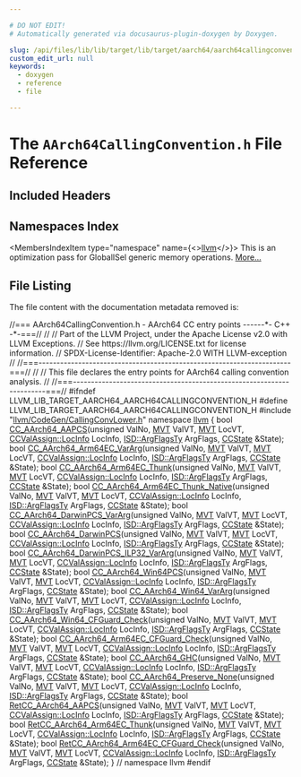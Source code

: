 ```yaml
---

# DO NOT EDIT!
# Automatically generated via docusaurus-plugin-doxygen by Doxygen.

slug: /api/files/lib/lib/target/lib/target/aarch64/aarch64callingconvention-h
custom_edit_url: null
keywords:
  - doxygen
  - reference
  - file

---
```





# The `AArch64CallingConvention.h` File Reference

<DoxygenPage pluginConfig={pluginConfig}>



## Included Headers

<IncludesList>
<IncludesListItem
  filePath="llvm/CodeGen/CallingConvLower.h"
  permalink="/docs/api/files/include/include/llvm/include/llvm/codegen/callingconvlower-h"
  isLocal="true" />
</IncludesList>

## Namespaces Index

<MembersIndex>

<MembersIndexItem
  type="namespace"
  name={<><a href="/docs/api/namespaces/llvm">llvm</a></>}>
This is an optimization pass for GlobalISel generic memory operations. <a href="/docs/api/namespaces/llvm/#details">More...</a>
</MembersIndexItem>

</MembersIndex>


## File Listing

The file content with the documentation metadata removed is:

<ProgramListing>

<Link id="l00001" /><CodeLine lineNumber="1"><Highlight kind="comment">//=== AArch64CallingConvention.h - AArch64 CC entry points ------&#42;- C++ -&#42;-===//</Highlight><Highlight kind="normal"></Highlight></CodeLine>
<Link id="l00002" /><CodeLine lineNumber="2"><Highlight kind="normal"></Highlight><Highlight kind="comment">//</Highlight><Highlight kind="normal"></Highlight></CodeLine>
<Link id="l00003" /><CodeLine lineNumber="3"><Highlight kind="normal"></Highlight><Highlight kind="comment">// Part of the LLVM Project, under the Apache License v2.0 with LLVM Exceptions.</Highlight><Highlight kind="normal"></Highlight></CodeLine>
<Link id="l00004" /><CodeLine lineNumber="4"><Highlight kind="normal"></Highlight><Highlight kind="comment">// See https://llvm.org/LICENSE.txt for license information.</Highlight><Highlight kind="normal"></Highlight></CodeLine>
<Link id="l00005" /><CodeLine lineNumber="5"><Highlight kind="normal"></Highlight><Highlight kind="comment">// SPDX-License-Identifier: Apache-2.0 WITH LLVM-exception</Highlight><Highlight kind="normal"></Highlight></CodeLine>
<Link id="l00006" /><CodeLine lineNumber="6"><Highlight kind="normal"></Highlight><Highlight kind="comment">//</Highlight><Highlight kind="normal"></Highlight></CodeLine>
<Link id="l00007" /><CodeLine lineNumber="7"><Highlight kind="normal"></Highlight><Highlight kind="comment">//===----------------------------------------------------------------------===//</Highlight><Highlight kind="normal"></Highlight></CodeLine>
<Link id="l00008" /><CodeLine lineNumber="8"><Highlight kind="normal"></Highlight><Highlight kind="comment">//</Highlight><Highlight kind="normal"></Highlight></CodeLine>
<Link id="l00009" /><CodeLine lineNumber="9"><Highlight kind="normal"></Highlight><Highlight kind="comment">// This file declares the entry points for AArch64 calling convention analysis.</Highlight><Highlight kind="normal"></Highlight></CodeLine>
<Link id="l00010" /><CodeLine lineNumber="10"><Highlight kind="normal"></Highlight><Highlight kind="comment">//</Highlight><Highlight kind="normal"></Highlight></CodeLine>
<Link id="l00011" /><CodeLine lineNumber="11"><Highlight kind="normal"></Highlight><Highlight kind="comment">//===----------------------------------------------------------------------===//</Highlight><Highlight kind="normal"></Highlight></CodeLine>
<Link id="l00012" /><CodeLine lineNumber="12"><Highlight kind="normal"></Highlight></CodeLine>
<Link id="l00013" /><CodeLine lineNumber="13"><Highlight kind="normal"></Highlight><Highlight kind="preprocessor">#ifndef LLVM&#95;LIB&#95;TARGET&#95;AARCH64&#95;AARCH64CALLINGCONVENTION&#95;H</Highlight><Highlight kind="normal"></Highlight></CodeLine>
<Link id="l00014" /><CodeLine lineNumber="14"><Highlight kind="normal"></Highlight><Highlight kind="preprocessor">#define LLVM&#95;LIB&#95;TARGET&#95;AARCH64&#95;AARCH64CALLINGCONVENTION&#95;H</Highlight><Highlight kind="normal"></Highlight></CodeLine>
<Link id="l00015" /><CodeLine lineNumber="15"><Highlight kind="normal"></Highlight></CodeLine>
<Link id="l00016" /><CodeLine lineNumber="16"><Highlight kind="normal"></Highlight><Highlight kind="preprocessor">#include &quot;<a href="/docs/api/files/include/include/llvm/include/llvm/codegen/callingconvlower-h">llvm/CodeGen/CallingConvLower.h</a>&quot;</Highlight><Highlight kind="normal"></Highlight></CodeLine>
<Link id="l00017" /><CodeLine lineNumber="17"><Highlight kind="normal"></Highlight></CodeLine>
<Link id="l00018" /><CodeLine lineNumber="18"><Highlight kind="normal"></Highlight><Highlight kind="keyword">namespace </Highlight><Highlight kind="normal"><a href="/docs/api/namespaces/llvm">llvm</a> &#123;</Highlight></CodeLine>
<Link id="l00019" /><CodeLine lineNumber="19" lineLink="/docs/api/namespaces/llvm/#a801ce153568c325d0456bca73ad60048"><Highlight kind="normal"></Highlight><Highlight kind="keywordtype">bool</Highlight><Highlight kind="normal"> <a href="/docs/api/namespaces/llvm/#a801ce153568c325d0456bca73ad60048">CC&#95;AArch64&#95;AAPCS</a>(</Highlight><Highlight kind="keywordtype">unsigned</Highlight><Highlight kind="normal"> ValNo, <a href="/docs/api/classes/llvm/mvt">MVT</a> ValVT, <a href="/docs/api/classes/llvm/mvt">MVT</a> LocVT,</Highlight></CodeLine>
<Link id="l00020" /><CodeLine lineNumber="20"><Highlight kind="normal">                      <a href="/docs/api/classes/llvm/ccvalassign/#a2b78fd53da0b5df7bc4eacf7df556a45">CCValAssign::LocInfo</a> LocInfo, <a href="/docs/api/structs/llvm/isd/argflagsty">ISD::ArgFlagsTy</a> ArgFlags,</Highlight></CodeLine>
<Link id="l00021" /><CodeLine lineNumber="21"><Highlight kind="normal">                      <a href="/docs/api/classes/llvm/ccstate">CCState</a> &amp;State);</Highlight></CodeLine>
<Link id="l00022" /><CodeLine lineNumber="22" lineLink="/docs/api/namespaces/llvm/#a5449de4d7d9d52e4085e6b183be015f1"><Highlight kind="normal"></Highlight><Highlight kind="keywordtype">bool</Highlight><Highlight kind="normal"> <a href="/docs/api/namespaces/llvm/#a5449de4d7d9d52e4085e6b183be015f1">CC&#95;AArch64&#95;Arm64EC&#95;VarArg</a>(</Highlight><Highlight kind="keywordtype">unsigned</Highlight><Highlight kind="normal"> ValNo, <a href="/docs/api/classes/llvm/mvt">MVT</a> ValVT, <a href="/docs/api/classes/llvm/mvt">MVT</a> LocVT,</Highlight></CodeLine>
<Link id="l00023" /><CodeLine lineNumber="23"><Highlight kind="normal">                               <a href="/docs/api/classes/llvm/ccvalassign/#a2b78fd53da0b5df7bc4eacf7df556a45">CCValAssign::LocInfo</a> LocInfo,</Highlight></CodeLine>
<Link id="l00024" /><CodeLine lineNumber="24"><Highlight kind="normal">                               <a href="/docs/api/structs/llvm/isd/argflagsty">ISD::ArgFlagsTy</a> ArgFlags, <a href="/docs/api/classes/llvm/ccstate">CCState</a> &amp;State);</Highlight></CodeLine>
<Link id="l00025" /><CodeLine lineNumber="25" lineLink="/docs/api/namespaces/llvm/#a7956cf6435b4ad57dea517e9d15db8bf"><Highlight kind="normal"></Highlight><Highlight kind="keywordtype">bool</Highlight><Highlight kind="normal"> <a href="/docs/api/namespaces/llvm/#a7956cf6435b4ad57dea517e9d15db8bf">CC&#95;AArch64&#95;Arm64EC&#95;Thunk</a>(</Highlight><Highlight kind="keywordtype">unsigned</Highlight><Highlight kind="normal"> ValNo, <a href="/docs/api/classes/llvm/mvt">MVT</a> ValVT, <a href="/docs/api/classes/llvm/mvt">MVT</a> LocVT,</Highlight></CodeLine>
<Link id="l00026" /><CodeLine lineNumber="26"><Highlight kind="normal">                              <a href="/docs/api/classes/llvm/ccvalassign/#a2b78fd53da0b5df7bc4eacf7df556a45">CCValAssign::LocInfo</a> LocInfo,</Highlight></CodeLine>
<Link id="l00027" /><CodeLine lineNumber="27"><Highlight kind="normal">                              <a href="/docs/api/structs/llvm/isd/argflagsty">ISD::ArgFlagsTy</a> ArgFlags, <a href="/docs/api/classes/llvm/ccstate">CCState</a> &amp;State);</Highlight></CodeLine>
<Link id="l00028" /><CodeLine lineNumber="28" lineLink="/docs/api/namespaces/llvm/#a7480b4f25ca1c3370da6cf87ea83f348"><Highlight kind="normal"></Highlight><Highlight kind="keywordtype">bool</Highlight><Highlight kind="normal"> <a href="/docs/api/namespaces/llvm/#a7480b4f25ca1c3370da6cf87ea83f348">CC&#95;AArch64&#95;Arm64EC&#95;Thunk&#95;Native</a>(</Highlight><Highlight kind="keywordtype">unsigned</Highlight><Highlight kind="normal"> ValNo, <a href="/docs/api/classes/llvm/mvt">MVT</a> ValVT, <a href="/docs/api/classes/llvm/mvt">MVT</a> LocVT,</Highlight></CodeLine>
<Link id="l00029" /><CodeLine lineNumber="29"><Highlight kind="normal">                                     <a href="/docs/api/classes/llvm/ccvalassign/#a2b78fd53da0b5df7bc4eacf7df556a45">CCValAssign::LocInfo</a> LocInfo,</Highlight></CodeLine>
<Link id="l00030" /><CodeLine lineNumber="30"><Highlight kind="normal">                                     <a href="/docs/api/structs/llvm/isd/argflagsty">ISD::ArgFlagsTy</a> ArgFlags, <a href="/docs/api/classes/llvm/ccstate">CCState</a> &amp;State);</Highlight></CodeLine>
<Link id="l00031" /><CodeLine lineNumber="31" lineLink="/docs/api/namespaces/llvm/#a1c90fda6284918b945fb5225a83f7c7e"><Highlight kind="normal"></Highlight><Highlight kind="keywordtype">bool</Highlight><Highlight kind="normal"> <a href="/docs/api/namespaces/llvm/#a1c90fda6284918b945fb5225a83f7c7e">CC&#95;AArch64&#95;DarwinPCS&#95;VarArg</a>(</Highlight><Highlight kind="keywordtype">unsigned</Highlight><Highlight kind="normal"> ValNo, <a href="/docs/api/classes/llvm/mvt">MVT</a> ValVT, <a href="/docs/api/classes/llvm/mvt">MVT</a> LocVT,</Highlight></CodeLine>
<Link id="l00032" /><CodeLine lineNumber="32"><Highlight kind="normal">                                 <a href="/docs/api/classes/llvm/ccvalassign/#a2b78fd53da0b5df7bc4eacf7df556a45">CCValAssign::LocInfo</a> LocInfo,</Highlight></CodeLine>
<Link id="l00033" /><CodeLine lineNumber="33"><Highlight kind="normal">                                 <a href="/docs/api/structs/llvm/isd/argflagsty">ISD::ArgFlagsTy</a> ArgFlags, <a href="/docs/api/classes/llvm/ccstate">CCState</a> &amp;State);</Highlight></CodeLine>
<Link id="l00034" /><CodeLine lineNumber="34" lineLink="/docs/api/namespaces/llvm/#ab29a24e9bc5ca4a3916771b6a26d9331"><Highlight kind="normal"></Highlight><Highlight kind="keywordtype">bool</Highlight><Highlight kind="normal"> <a href="/docs/api/namespaces/llvm/#ab29a24e9bc5ca4a3916771b6a26d9331">CC&#95;AArch64&#95;DarwinPCS</a>(</Highlight><Highlight kind="keywordtype">unsigned</Highlight><Highlight kind="normal"> ValNo, <a href="/docs/api/classes/llvm/mvt">MVT</a> ValVT, <a href="/docs/api/classes/llvm/mvt">MVT</a> LocVT,</Highlight></CodeLine>
<Link id="l00035" /><CodeLine lineNumber="35"><Highlight kind="normal">                          <a href="/docs/api/classes/llvm/ccvalassign/#a2b78fd53da0b5df7bc4eacf7df556a45">CCValAssign::LocInfo</a> LocInfo,</Highlight></CodeLine>
<Link id="l00036" /><CodeLine lineNumber="36"><Highlight kind="normal">                          <a href="/docs/api/structs/llvm/isd/argflagsty">ISD::ArgFlagsTy</a> ArgFlags, <a href="/docs/api/classes/llvm/ccstate">CCState</a> &amp;State);</Highlight></CodeLine>
<Link id="l00037" /><CodeLine lineNumber="37" lineLink="/docs/api/namespaces/llvm/#acfa280a237d9d6440646a84b66add3a9"><Highlight kind="normal"></Highlight><Highlight kind="keywordtype">bool</Highlight><Highlight kind="normal"> <a href="/docs/api/namespaces/llvm/#acfa280a237d9d6440646a84b66add3a9">CC&#95;AArch64&#95;DarwinPCS&#95;ILP32&#95;VarArg</a>(</Highlight><Highlight kind="keywordtype">unsigned</Highlight><Highlight kind="normal"> ValNo, <a href="/docs/api/classes/llvm/mvt">MVT</a> ValVT, <a href="/docs/api/classes/llvm/mvt">MVT</a> LocVT,</Highlight></CodeLine>
<Link id="l00038" /><CodeLine lineNumber="38"><Highlight kind="normal">                          <a href="/docs/api/classes/llvm/ccvalassign/#a2b78fd53da0b5df7bc4eacf7df556a45">CCValAssign::LocInfo</a> LocInfo,</Highlight></CodeLine>
<Link id="l00039" /><CodeLine lineNumber="39"><Highlight kind="normal">                          <a href="/docs/api/structs/llvm/isd/argflagsty">ISD::ArgFlagsTy</a> ArgFlags, <a href="/docs/api/classes/llvm/ccstate">CCState</a> &amp;State);</Highlight></CodeLine>
<Link id="l00040" /><CodeLine lineNumber="40" lineLink="/docs/api/namespaces/llvm/#a214f428cb6628b20196dbb60d75c40d7"><Highlight kind="normal"></Highlight><Highlight kind="keywordtype">bool</Highlight><Highlight kind="normal"> <a href="/docs/api/namespaces/llvm/#a214f428cb6628b20196dbb60d75c40d7">CC&#95;AArch64&#95;Win64PCS</a>(</Highlight><Highlight kind="keywordtype">unsigned</Highlight><Highlight kind="normal"> ValNo, <a href="/docs/api/classes/llvm/mvt">MVT</a> ValVT, <a href="/docs/api/classes/llvm/mvt">MVT</a> LocVT,</Highlight></CodeLine>
<Link id="l00041" /><CodeLine lineNumber="41"><Highlight kind="normal">                         <a href="/docs/api/classes/llvm/ccvalassign/#a2b78fd53da0b5df7bc4eacf7df556a45">CCValAssign::LocInfo</a> LocInfo, <a href="/docs/api/structs/llvm/isd/argflagsty">ISD::ArgFlagsTy</a> ArgFlags,</Highlight></CodeLine>
<Link id="l00042" /><CodeLine lineNumber="42"><Highlight kind="normal">                         <a href="/docs/api/classes/llvm/ccstate">CCState</a> &amp;State);</Highlight></CodeLine>
<Link id="l00043" /><CodeLine lineNumber="43" lineLink="/docs/api/namespaces/llvm/#a6a7156d44206f906ee4f4108ca4457ce"><Highlight kind="normal"></Highlight><Highlight kind="keywordtype">bool</Highlight><Highlight kind="normal"> <a href="/docs/api/namespaces/llvm/#a6a7156d44206f906ee4f4108ca4457ce">CC&#95;AArch64&#95;Win64&#95;VarArg</a>(</Highlight><Highlight kind="keywordtype">unsigned</Highlight><Highlight kind="normal"> ValNo, <a href="/docs/api/classes/llvm/mvt">MVT</a> ValVT, <a href="/docs/api/classes/llvm/mvt">MVT</a> LocVT,</Highlight></CodeLine>
<Link id="l00044" /><CodeLine lineNumber="44"><Highlight kind="normal">                             <a href="/docs/api/classes/llvm/ccvalassign/#a2b78fd53da0b5df7bc4eacf7df556a45">CCValAssign::LocInfo</a> LocInfo,</Highlight></CodeLine>
<Link id="l00045" /><CodeLine lineNumber="45"><Highlight kind="normal">                             <a href="/docs/api/structs/llvm/isd/argflagsty">ISD::ArgFlagsTy</a> ArgFlags, <a href="/docs/api/classes/llvm/ccstate">CCState</a> &amp;State);</Highlight></CodeLine>
<Link id="l00046" /><CodeLine lineNumber="46" lineLink="/docs/api/namespaces/llvm/#a34d93b678d192c6bca4f91ec5c918ded"><Highlight kind="normal"></Highlight><Highlight kind="keywordtype">bool</Highlight><Highlight kind="normal"> <a href="/docs/api/namespaces/llvm/#a34d93b678d192c6bca4f91ec5c918ded">CC&#95;AArch64&#95;Win64&#95;CFGuard&#95;Check</a>(</Highlight><Highlight kind="keywordtype">unsigned</Highlight><Highlight kind="normal"> ValNo, <a href="/docs/api/classes/llvm/mvt">MVT</a> ValVT, <a href="/docs/api/classes/llvm/mvt">MVT</a> LocVT,</Highlight></CodeLine>
<Link id="l00047" /><CodeLine lineNumber="47"><Highlight kind="normal">                                    <a href="/docs/api/classes/llvm/ccvalassign/#a2b78fd53da0b5df7bc4eacf7df556a45">CCValAssign::LocInfo</a> LocInfo,</Highlight></CodeLine>
<Link id="l00048" /><CodeLine lineNumber="48"><Highlight kind="normal">                                    <a href="/docs/api/structs/llvm/isd/argflagsty">ISD::ArgFlagsTy</a> ArgFlags, <a href="/docs/api/classes/llvm/ccstate">CCState</a> &amp;State);</Highlight></CodeLine>
<Link id="l00049" /><CodeLine lineNumber="49" lineLink="/docs/api/namespaces/llvm/#add46321d83d3ce4afda6b454dace1914"><Highlight kind="normal"></Highlight><Highlight kind="keywordtype">bool</Highlight><Highlight kind="normal"> <a href="/docs/api/namespaces/llvm/#add46321d83d3ce4afda6b454dace1914">CC&#95;AArch64&#95;Arm64EC&#95;CFGuard&#95;Check</a>(</Highlight><Highlight kind="keywordtype">unsigned</Highlight><Highlight kind="normal"> ValNo, <a href="/docs/api/classes/llvm/mvt">MVT</a> ValVT, <a href="/docs/api/classes/llvm/mvt">MVT</a> LocVT,</Highlight></CodeLine>
<Link id="l00050" /><CodeLine lineNumber="50"><Highlight kind="normal">                                      <a href="/docs/api/classes/llvm/ccvalassign/#a2b78fd53da0b5df7bc4eacf7df556a45">CCValAssign::LocInfo</a> LocInfo,</Highlight></CodeLine>
<Link id="l00051" /><CodeLine lineNumber="51"><Highlight kind="normal">                                      <a href="/docs/api/structs/llvm/isd/argflagsty">ISD::ArgFlagsTy</a> ArgFlags, <a href="/docs/api/classes/llvm/ccstate">CCState</a> &amp;State);</Highlight></CodeLine>
<Link id="l00052" /><CodeLine lineNumber="52" lineLink="/docs/api/namespaces/llvm/#a09143d946f7d94cb279828e088c50d19"><Highlight kind="normal"></Highlight><Highlight kind="keywordtype">bool</Highlight><Highlight kind="normal"> <a href="/docs/api/namespaces/llvm/#a09143d946f7d94cb279828e088c50d19">CC&#95;AArch64&#95;GHC</a>(</Highlight><Highlight kind="keywordtype">unsigned</Highlight><Highlight kind="normal"> ValNo, <a href="/docs/api/classes/llvm/mvt">MVT</a> ValVT, <a href="/docs/api/classes/llvm/mvt">MVT</a> LocVT,</Highlight></CodeLine>
<Link id="l00053" /><CodeLine lineNumber="53"><Highlight kind="normal">                    <a href="/docs/api/classes/llvm/ccvalassign/#a2b78fd53da0b5df7bc4eacf7df556a45">CCValAssign::LocInfo</a> LocInfo, <a href="/docs/api/structs/llvm/isd/argflagsty">ISD::ArgFlagsTy</a> ArgFlags,</Highlight></CodeLine>
<Link id="l00054" /><CodeLine lineNumber="54"><Highlight kind="normal">                    <a href="/docs/api/classes/llvm/ccstate">CCState</a> &amp;State);</Highlight></CodeLine>
<Link id="l00055" /><CodeLine lineNumber="55" lineLink="/docs/api/namespaces/llvm/#a547ae5e1b1a64aea325282f37ae90672"><Highlight kind="normal"></Highlight><Highlight kind="keywordtype">bool</Highlight><Highlight kind="normal"> <a href="/docs/api/namespaces/llvm/#a547ae5e1b1a64aea325282f37ae90672">CC&#95;AArch64&#95;Preserve&#95;None</a>(</Highlight><Highlight kind="keywordtype">unsigned</Highlight><Highlight kind="normal"> ValNo, <a href="/docs/api/classes/llvm/mvt">MVT</a> ValVT, <a href="/docs/api/classes/llvm/mvt">MVT</a> LocVT,</Highlight></CodeLine>
<Link id="l00056" /><CodeLine lineNumber="56"><Highlight kind="normal">                              <a href="/docs/api/classes/llvm/ccvalassign/#a2b78fd53da0b5df7bc4eacf7df556a45">CCValAssign::LocInfo</a> LocInfo,</Highlight></CodeLine>
<Link id="l00057" /><CodeLine lineNumber="57"><Highlight kind="normal">                              <a href="/docs/api/structs/llvm/isd/argflagsty">ISD::ArgFlagsTy</a> ArgFlags, <a href="/docs/api/classes/llvm/ccstate">CCState</a> &amp;State);</Highlight></CodeLine>
<Link id="l00058" /><CodeLine lineNumber="58" lineLink="/docs/api/namespaces/llvm/#a05e34e567c905a27a39b062b561a42f4"><Highlight kind="normal"></Highlight><Highlight kind="keywordtype">bool</Highlight><Highlight kind="normal"> <a href="/docs/api/namespaces/llvm/#a05e34e567c905a27a39b062b561a42f4">RetCC&#95;AArch64&#95;AAPCS</a>(</Highlight><Highlight kind="keywordtype">unsigned</Highlight><Highlight kind="normal"> ValNo, <a href="/docs/api/classes/llvm/mvt">MVT</a> ValVT, <a href="/docs/api/classes/llvm/mvt">MVT</a> LocVT,</Highlight></CodeLine>
<Link id="l00059" /><CodeLine lineNumber="59"><Highlight kind="normal">                         <a href="/docs/api/classes/llvm/ccvalassign/#a2b78fd53da0b5df7bc4eacf7df556a45">CCValAssign::LocInfo</a> LocInfo, <a href="/docs/api/structs/llvm/isd/argflagsty">ISD::ArgFlagsTy</a> ArgFlags,</Highlight></CodeLine>
<Link id="l00060" /><CodeLine lineNumber="60"><Highlight kind="normal">                         <a href="/docs/api/classes/llvm/ccstate">CCState</a> &amp;State);</Highlight></CodeLine>
<Link id="l00061" /><CodeLine lineNumber="61" lineLink="/docs/api/namespaces/llvm/#a867f5bae5db71bdcfe835f2937c7054f"><Highlight kind="normal"></Highlight><Highlight kind="keywordtype">bool</Highlight><Highlight kind="normal"> <a href="/docs/api/namespaces/llvm/#a867f5bae5db71bdcfe835f2937c7054f">RetCC&#95;AArch64&#95;Arm64EC&#95;Thunk</a>(</Highlight><Highlight kind="keywordtype">unsigned</Highlight><Highlight kind="normal"> ValNo, <a href="/docs/api/classes/llvm/mvt">MVT</a> ValVT, <a href="/docs/api/classes/llvm/mvt">MVT</a> LocVT,</Highlight></CodeLine>
<Link id="l00062" /><CodeLine lineNumber="62"><Highlight kind="normal">                                 <a href="/docs/api/classes/llvm/ccvalassign/#a2b78fd53da0b5df7bc4eacf7df556a45">CCValAssign::LocInfo</a> LocInfo,</Highlight></CodeLine>
<Link id="l00063" /><CodeLine lineNumber="63"><Highlight kind="normal">                                 <a href="/docs/api/structs/llvm/isd/argflagsty">ISD::ArgFlagsTy</a> ArgFlags, <a href="/docs/api/classes/llvm/ccstate">CCState</a> &amp;State);</Highlight></CodeLine>
<Link id="l00064" /><CodeLine lineNumber="64" lineLink="/docs/api/namespaces/llvm/#a26d7268e015424db9c8551f681904e91"><Highlight kind="normal"></Highlight><Highlight kind="keywordtype">bool</Highlight><Highlight kind="normal"> <a href="/docs/api/namespaces/llvm/#a26d7268e015424db9c8551f681904e91">RetCC&#95;AArch64&#95;Arm64EC&#95;CFGuard&#95;Check</a>(</Highlight><Highlight kind="keywordtype">unsigned</Highlight><Highlight kind="normal"> ValNo, <a href="/docs/api/classes/llvm/mvt">MVT</a> ValVT, <a href="/docs/api/classes/llvm/mvt">MVT</a> LocVT,</Highlight></CodeLine>
<Link id="l00065" /><CodeLine lineNumber="65"><Highlight kind="normal">                                         <a href="/docs/api/classes/llvm/ccvalassign/#a2b78fd53da0b5df7bc4eacf7df556a45">CCValAssign::LocInfo</a> LocInfo,</Highlight></CodeLine>
<Link id="l00066" /><CodeLine lineNumber="66"><Highlight kind="normal">                                         <a href="/docs/api/structs/llvm/isd/argflagsty">ISD::ArgFlagsTy</a> ArgFlags,</Highlight></CodeLine>
<Link id="l00067" /><CodeLine lineNumber="67"><Highlight kind="normal">                                         <a href="/docs/api/classes/llvm/ccstate">CCState</a> &amp;State);</Highlight></CodeLine>
<Link id="l00068" /><CodeLine lineNumber="68"><Highlight kind="normal">&#125; </Highlight><Highlight kind="comment">// namespace llvm</Highlight><Highlight kind="normal"></Highlight></CodeLine>
<Link id="l00069" /><CodeLine lineNumber="69"><Highlight kind="normal"></Highlight></CodeLine>
<Link id="l00070" /><CodeLine lineNumber="70"><Highlight kind="normal"></Highlight><Highlight kind="preprocessor">#endif</Highlight></CodeLine>

</ProgramListing>

</DoxygenPage>
